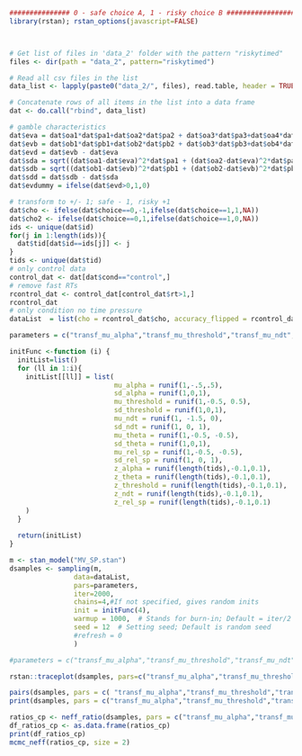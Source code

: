 ```r
############### 0 - safe choice A, 1 - risky choice B #####################
library(rstan); rstan_options(javascript=FALSE)



# Get list of files in 'data_2' folder with the pattern "riskytimed"
files <- dir(path = "data_2", pattern="riskytimed")

# Read all csv files in the list
data_list <- lapply(paste0("data_2/", files), read.table, header = TRUE, skip = 0, fill = TRUE, sep= ";")

# Concatenate rows of all items in the list into a data frame
dat <- do.call("rbind", data_list)
```

```r
# gamble characteristics
dat$eva = dat$oa1*dat$pa1+dat$oa2*dat$pa2 + dat$oa3*dat$pa3+dat$oa4*dat$pa4
dat$evb = dat$ob1*dat$pb1+dat$ob2*dat$pb2 + dat$ob3*dat$pb3+dat$ob4*dat$pb4
dat$evd = dat$evb - dat$eva
dat$sda = sqrt((dat$oa1-dat$eva)^2*dat$pa1 + (dat$oa2-dat$eva)^2*dat$pa2 + (dat$oa3-dat$eva)^2*dat$pa3 + (dat$oa4-dat$eva)^2*dat$pa4)
dat$sdb = sqrt((dat$ob1-dat$evb)^2*dat$pb1 + (dat$ob2-dat$evb)^2*dat$pb2 + (dat$ob3-dat$evb)^2*dat$pb3 + (dat$ob4-dat$evb)^2*dat$pb4)
dat$sdd = dat$sdb - dat$sda
dat$evdummy = ifelse(dat$evd>0,1,0)


```

```r
# transform to +/- 1; safe - 1, risky +1
dat$cho <- ifelse(dat$choice==0,-1,ifelse(dat$choice==1,1,NA))
dat$cho2 <- ifelse(dat$choice==0,1,ifelse(dat$choice==1,0,NA))
ids <- unique(dat$id)
for(j in 1:length(ids)){
  dat$tid[dat$id==ids[j]] <- j
}
tids <- unique(dat$tid)
# only control data
control_dat <- dat[dat$cond=="control",]
# remove fast RTs
rcontrol_dat <- control_dat[control_dat$rt>1,]
rcontrol_dat
# only condition no time pressure
dataList  = list(cho = rcontrol_dat$cho, accuracy_flipped = rcontrol_dat$cho2, rt = rcontrol_dat$rt, participant = rcontrol_dat$tid,N=nrow(rcontrol_dat),  L = length(tids),starting_point=0.5, evd = rcontrol_dat$evd, sdd = rcontrol_dat$sdd)
```



```r
parameters = c("transf_mu_alpha","transf_mu_threshold","transf_mu_ndt", "transf_mu_theta",'transf_mu_rel_sp', 'sd_threshold',"sd_alpha","sd_ndt", 'sd_theta', 'sd_rel_sp', "alpha_sbj","threshold_sbj","ndt_sbj",'theta_sbj', 'rel_sp_sbj', "log_lik")

initFunc <-function (i) {
  initList=list()
  for (ll in 1:i){
    initList[[ll]] = list(
                          mu_alpha = runif(1,-.5,.5), 
                          sd_alpha = runif(1,0,1),
                          mu_threshold = runif(1,-0.5, 0.5), 
                          sd_threshold = runif(1,0,1),
                          mu_ndt = runif(1, -1.5, 0),
                          sd_ndt = runif(1, 0, 1),
                          mu_theta = runif(1,-0.5, -0.5), 
                          sd_theta = runif(1,0,1),
                          mu_rel_sp = runif(1,-0.5, -0.5), 
                          sd_rel_sp = runif(1, 0, 1),
                          z_alpha = runif(length(tids),-0.1,0.1),
                          z_theta = runif(length(tids),-0.1,0.1),
                          z_threshold = runif(length(tids),-0.1,0.1),
                          z_ndt = runif(length(tids),-0.1,0.1),
                          z_rel_sp = runif(length(tids),-0.1,0.1)
    )
  }
  
  return(initList)
}
```


```r
m <- stan_model("MV_SP.stan")
dsamples <- sampling(m,  
                data=dataList, 
                pars=parameters,
                iter=2000, 
                chains=4,#If not specified, gives random inits
                init = initFunc(4),
                warmup = 1000,  # Stands for burn-in; Default = iter/2
                seed = 12  # Setting seed; Default is random seed
                #refresh = 0
                )
```


```r
#parameters = c("transf_mu_alpha","transf_mu_threshold","transf_mu_ndt", "transf_mu_theta",'sd_threshold',"sd_alpha","sd_ndt", 'sd_theta', "alpha_sbj","threshold_sbj","ndt_sbj",'theta_sbj',"log_lik")

rstan::traceplot(dsamples, pars=c("transf_mu_alpha","transf_mu_threshold","transf_mu_ndt", "transf_mu_theta",'transf_mu_rel_sp', 'sd_threshold',"sd_alpha","sd_ndt", 'sd_theta', 'sd_rel_sp', "lp__"), inc_warmup = TRUE, nrow = 3)

pairs(dsamples, pars = c( "transf_mu_alpha","transf_mu_threshold","transf_mu_ndt", "transf_mu_theta",'transf_mu_rel_sp', 'sd_threshold',"sd_alpha","sd_ndt", 'sd_theta', 'sd_rel_sp', "lp__"))
print(dsamples, pars = c("transf_mu_alpha","transf_mu_threshold","transf_mu_ndt", "transf_mu_theta",'transf_mu_rel_sp', 'sd_threshold',"sd_alpha","sd_ndt", 'sd_theta', 'sd_rel_sp', "lp__"))

```

```r
ratios_cp <- neff_ratio(dsamples, pars = c("transf_mu_alpha","transf_mu_theta", "transf_mu_threshold","transf_mu_ndt", 'transf_mu_rel_sp', 'sd_threshold',"sd_alpha","sd_ndt", 'sd_theta', 'sd_rel_sp',"lp__"))
df_ratios_cp <- as.data.frame(ratios_cp)
print(df_ratios_cp)
mcmc_neff(ratios_cp, size = 2)
```
